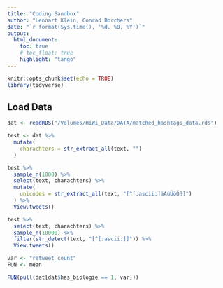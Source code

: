 ```yaml
---
title: "Coding Sandbox"
author: "Lennart Klein, Conrad Borchers"
date: "`r format(Sys.time(), '%d. %B, %Y')`"
output:
  html_document:
    toc: true
    # toc_float: true
    highlight: "tango"
---
```


```r
knitr::opts_chunk$set(echo = TRUE)
library(tidyverse)
```

## Load Data
```r
dat <- readRDS("/Volumes/HiWi_Data/DATA/matched_hashtags_data.rds")
```


```r
test <- dat %>%
  mutate(
    charachters = str_extract_all(text, "")
  )

test %>%
  sample_n(1000) %>%
  select(text, charachters) %>%
  mutate(
    unicodes = str_extract_all(text, "[^[:ascii:]äÄüÜöÖß]")
  ) %>%
  View.tweets()
```

```r
test %>%
  select(text, charachters) %>%
  sample_n(10000) %>%
  filter(str_detect(text, "[^[:ascii:]]")) %>%
  View.tweets()
```

```r
var <- "retweet_count"
FUN <- mean

FUN(pull(dat[dat$has_biologie == 1, var]))




```

